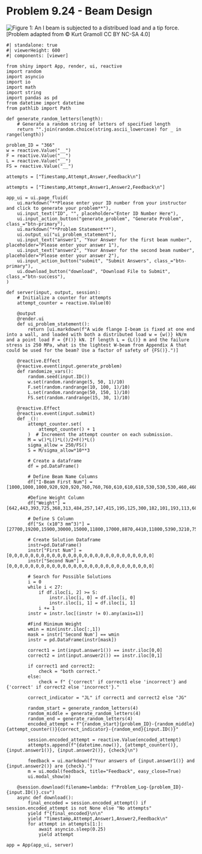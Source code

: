# Problem 9.24 - Beam Design {.unnumbered}

![Figure 1: An I beam is subjected to a distribued load and a tip force.](images/366.png){fig-alt="An I beam of length L is fixed to a wall on one end. The beam is subjected to distributed load w over the entire length and point load F at the tip."}
\[Problem adapted from © Kurt Gramoll CC BY NC-SA 4.0\]

```shinylive-python
#| standalone: true
#| viewerHeight: 600
#| components: [viewer]

from shiny import App, render, ui, reactive
import random
import asyncio
import io
import math
import string
import pandas as pd
from datetime import datetime
from pathlib import Path

def generate_random_letters(length):
    # Generate a random string of letters of specified length
    return "".join(random.choice(string.ascii_lowercase) for _ in range(length))

problem_ID = "366"
w = reactive.Value("__")
F = reactive.Value("__")
L = reactive.Value("__")
FS = reactive.Value("__")

attempts = ["Timestamp,Attempt,Answer,Feedback\n"]

attempts = ["Timestamp,Attempt,Answer1,Answer2,Feedback\n"]

app_ui = ui.page_fluid(
    ui.markdown("**Please enter your ID number from your instructor and click to generate your problem**"),
    ui.input_text("ID", "", placeholder="Enter ID Number Here"),
    ui.input_action_button("generate_problem", "Generate Problem", class_="btn-primary"),
    ui.markdown("**Problem Statement**"),
    ui.output_ui("ui_problem_statement"),
    ui.input_text("answer1", "Your Answer for the first beam number", placeholder="Please enter your answer 1"),
    ui.input_text("answer2", "Your Answer for the second beam number", placeholder="Please enter your answer 2"),
    ui.input_action_button("submit", "Submit Answers", class_="btn-primary"),
    ui.download_button("download", "Download File to Submit", class_="btn-success"),
)

def server(input, output, session):
    # Initialize a counter for attempts
    attempt_counter = reactive.Value(0)

    @output
    @render.ui
    def ui_problem_statement():
        return [ui.markdown(f"A wide flange I-beam is fixed at one end into a wall, and loaded with both a distributed load w = {w()} kN/m and a point load F = {F()} kN. If length L = {L()} m and the failure stress is 250 MPa, what is the lightest W-beam from Appendix A that could be used for the beam? Use a factor of safety of {FS()}.")]

    @reactive.Effect
    @reactive.event(input.generate_problem)
    def randomize_vars():
        random.seed(input.ID())
        w.set(random.randrange(5, 50, 1)/10)
        F.set(random.randrange(10, 100, 1)/10)
        L.set(random.randrange(50, 150, 1)/10)
        FS.set(random.randrange(15, 30, 1)/10)

    @reactive.Effect
    @reactive.event(input.submit)
    def _():
        attempt_counter.set(
            attempt_counter() + 1
        )  # Increment the attempt counter on each submission.
        M = w()*L()*L()/2+F()*L()
        sigma_allow = 250/FS()
        S = M/sigma_allow*10**3

        # Create a dataframe
        df = pd.DataFrame()

        # Define Beam Name Columns
        df["I-Beam First Num"] = [1000,1000,1000,920,920,920,760,760,760,610,610,610,530,530,530,460,460,460,410,410,410,360,360,360,310,310,310]

        #Define Weight Column
        df["Weight"] = [642,443,393,725,368,313,484,257,147,415,195,125,300,182,101,193,113,60,100,60,46.1,134,79,51,158,79,38.7]
        
        # Define S Column
        df["Sx (x10^3 mm^3)"] = [27700,19200,15900,30000,15000,11800,17000,8870,4410,11800,5390,3210,7550,4470,2290,4200,2390,1120,1920,1060,773,2340,1270,796,2380,1160,547]

        # Create Solution Dataframe
        instr=pd.DataFrame()
        instr["First Num"] =[0,0,0,0,0,0,0,0,0,0,0,0,0,0,0,0,0,0,0,0,0,0,0,0,0,0,0]
        instr["Second Num"] = [0,0,0,0,0,0,0,0,0,0,0,0,0,0,0,0,0,0,0,0,0,0,0,0,0,0,0]
        
        # Search for Possible Solutions
        i = 0
        while i < 27:
            if df.iloc[i, 2] >= S:
                instr.iloc[i, 0] = df.iloc[i, 0]
                instr.iloc[i, 1] = df.iloc[i, 1]
            i += 1
        instr = instr.loc[(instr != 0).any(axis=1)]

        #Find Minimum Weight
        wmin = min(instr.iloc[:,1])
        mask = instr['Second Num'] == wmin
        instr = pd.DataFrame(instr[mask])

        correct1 = int(input.answer1()) == instr.iloc[0,0]
        correct2 = int(input.answer2()) == instr.iloc[0,1]
        
        if correct1 and correct2:
            check = "both correct."
        else:
            check = f" {'correct' if correct1 else 'incorrect'} and {'correct' if correct2 else 'incorrect'}."
        
        correct_indicator = "JL" if correct1 and correct2 else "JG"

        random_start = generate_random_letters(4)
        random_middle = generate_random_letters(4)
        random_end = generate_random_letters(4)
        encoded_attempt = f"{random_start}{problem_ID}-{random_middle}{attempt_counter()}{correct_indicator}-{random_end}{input.ID()}"

        session.encoded_attempt = reactive.Value(encoded_attempt)
        attempts.append(f"{datetime.now()}, {attempt_counter()}, {input.answer1()}, {input.answer2()}, {check}\n")

        feedback = ui.markdown(f"Your answers of {input.answer1()} and {input.answer2()} are {check}.")
        m = ui.modal(feedback, title="Feedback", easy_close=True)
        ui.modal_show(m)

    @session.download(filename=lambda: f"Problem_Log-{problem_ID}-{input.ID()}.csv")
    async def download():
        final_encoded = session.encoded_attempt() if session.encoded_attempt is not None else "No attempts"
        yield f"{final_encoded}\n\n"
        yield "Timestamp,Attempt,Answer1,Answer2,Feedback\n"
        for attempt in attempts[1:]:
            await asyncio.sleep(0.25)
            yield attempt

app = App(app_ui, server)
```
